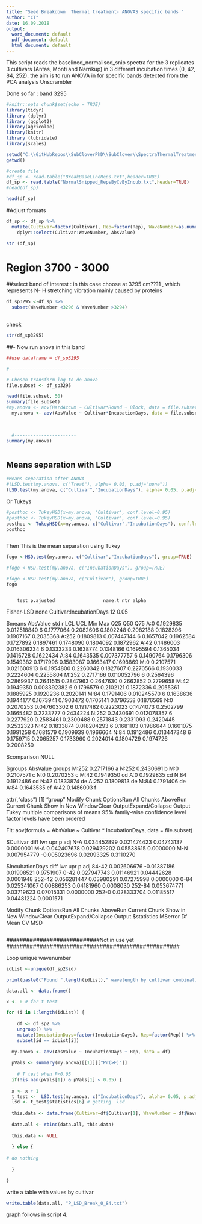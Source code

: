 ```yaml
---
title: "Seed Breakdown  Thermal treatment- ANOVAS specific bands "
author: "CT"
date: 16.09.2018
output: 
  word_document: default
  pdf_document: default
  html_document: default
---
```

This script reads the baselined_normalised_snip spectra for the 3 replicates 3 cultivars (Antas, Monti and Narrikup) in 3 different incubation times (0, 42, 84, 252). the aim is to run ANOVA in for specific bands detected from the PCA analysis Unscrambler

Done so far : band 3295 



```r
#knitr::opts_chunk$set(echo = TRUE)
library(tidyr)
library (dplyr)
library (ggplot2)
library(agricolae)
library(knitr)
library (lubridate)
library(scales)

```



```r
setwd("C:\\GitHubRepos\\SubCloverPhD\\SubClover\\SpectraThermalTreatment")
getwd()

#create file
#df_sp <- read.table("BreakBaseLineReps.txt",header=TRUE)
df_sp <- read.table("NormalSnipped_RepsByCvByIncub.txt",header=TRUE)
#head(df_sp)

head(df_sp)
```

#Adjust formats 

```r

df_sp <- df_sp %>%
  mutate(Cultivar=factor(Cultivar), Rep=factor(Rep), WaveNumber=as.numeric(WaveNumber), AbsValue=as.numeric(AbsValue),IncubationDays=factor(IncubationDays)) %>%
    dplyr::select(Cultivar:WaveNumber, AbsValue)

str (df_sp)

```

############################################################


# Region 3700 - 3000 
##select band  of interest : in this case choose at 3295 cm???1 , which represents N- H stretching vibration mainly caused by proteins 



```r

df_sp3295 <-df_sp %>%
  subset(WaveNumber <3296 & WaveNumber >3294)
  

```

check 

```r

str(df_sp3295)


```



##- Now run anova in this band 
 
```r


##use dataframe = df_sp3295

#-------------------------------------------------

# Chosen transform log to do anova 
file.subset <- df_sp3295 

head(file.subset, 50)
summary(file.subset)
#my.anova <- aov(HardAccum ~ Cultivar*Round + Block, data = file.subset)
  my.anova <- aov(AbsValue ~ Cultivar*IncubationDays, data = file.subset)               

  
  
  #-----------------------
summary(my.anova)



```



## Means separation with LSD 

```r
#Means separation after ANOVA
#(LSD.test(my.anova, c("Treat"), alpha= 0.05, p.adj="none")) 
(LSD.test(my.anova, c("Cultivar","IncubationDays"), alpha= 0.05, p.adj="none")) 
```


Or Tukeys 

```r
#posthoc <- TukeyHSD(x=my.anova, 'Cultivar', conf.level=0.95)
#posthoc <- TukeyHSD(x=my.anova, "Cultivar", conf.level=0.95)
posthoc <- TukeyHSD(x=my.anova, c("Cultivar","IncubationDays"), conf.level=0.95, TRUE)
posthoc



```


Then 
This is the mean separation using Tukey 


```r

fogo <-HSD.test(my.anova, c("Cultivar","IncubationDays"), group=TRUE)

#fogo <-HSD.test(my.anova, c("IncubationDays"), group=TRUE)

#fogo <-HSD.test(my.anova, c("Cultivar"), group=TRUE)
fogo



```




        test p.ajusted                  name.t ntr alpha
  Fisher-LSD      none Cultivar:IncubationDays  12  0.05

$means
       AbsValue         std r       LCL       UCL       Min       Max       Q25       Q50       Q75
A:0   0.1929835 0.012518840 6 0.1777064 0.2082606 0.1802248 0.2082188 0.1828396 0.1907167 0.2035368
A:252 0.1809813 0.007447144 6 0.1657042 0.1962584 0.1727892 0.1897461 0.1748090 0.1804092 0.1872962
A:42  0.1486003 0.016306234 6 0.1333233 0.1638774 0.1348166 0.1695594 0.1365034 0.1416728 0.1622434
A:84  0.1643535 0.007377757 6 0.1490764 0.1796306 0.1549382 0.1717996 0.1583087 0.1663417 0.1698869
M:0   0.2107571 0.021600913 6 0.1954800 0.2260342 0.1827607 0.2270566 0.1930033 0.2224604 0.2255804
M:252 0.2717166 0.010052796 6 0.2564396 0.2869937 0.2641515 0.2847963 0.2647630 0.2662852 0.2799658
M:42  0.1949350 0.008392382 6 0.1796579 0.2102121 0.1872336 0.2055361 0.1885925 0.1920236 0.2020141
M:84  0.1791406 0.010245570 6 0.1638636 0.1944177 0.1673941 0.1903472 0.1705141 0.1796558 0.1876569
N:0   0.2070253 0.047603302 6 0.1917482 0.2223023 0.1474073 0.2502799 0.1665482 0.2233777 0.2434224
N:252 0.2430691 0.012078357 6 0.2277920 0.2583461 0.2300488 0.2571843 0.2331093 0.2420445 0.2532323
N:42  0.1833874 0.018204293 6 0.1681103 0.1986644 0.1601075 0.1991258 0.1681579 0.1909939 0.1966664
N:84  0.1912486 0.013447348 6 0.1759715 0.2065257 0.1733960 0.2024014 0.1804729 0.1974726 0.2008250

$comparison
NULL

$groups
       AbsValue groups
M:252 0.2717166      a
N:252 0.2430691      b
M:0   0.2107571      c
N:0   0.2070253      c
M:42  0.1949350     cd
A:0   0.1929835     cd
N:84  0.1912486     cd
N:42  0.1833874     de
A:252 0.1809813     de
M:84  0.1791406     de
A:84  0.1643535     ef
A:42  0.1486003      f

attr(,"class")
[1] "group"
Modify Chunk OptionsRun All Chunks AboveRun Current Chunk
Show in New WindowClear OutputExpand/Collapse Output
  Tukey multiple comparisons of means
    95% family-wise confidence level
    factor levels have been ordered

Fit: aov(formula = AbsValue ~ Cultivar * IncubationDays, data = file.subset)

$Cultivar
           diff          lwr        upr     p adj
N-A 0.034452899  0.021474423 0.04743137 0.0000001
M-A 0.042407678  0.029429202 0.05538615 0.0000000
M-N 0.007954779 -0.005023696 0.02093325 0.3110270

$IncubationDays
              diff         lwr        upr     p adj
84-42  0.002606676 -0.01387186 0.01908521 0.9751907
0-42   0.027947743  0.01146921 0.04442628 0.0001948
252-42 0.056281447  0.03980291 0.07275998 0.0000000
0-84   0.025341067  0.00886253 0.04181960 0.0008030
252-84 0.053674771  0.03719623 0.07015331 0.0000000
252-0  0.028333704  0.01185517 0.04481224 0.0001571

Modify Chunk OptionsRun All Chunks AboveRun Current Chunk
Show in New WindowClear OutputExpand/Collapse Output
$statistics
       MSerror Df      Mean       CV        MSD



```r



```




############################Not in use yet ####################################################


Loop unique wavenumber 

```r

idList <-unique(df_sp2$id) 

print(paste0("Found ",length(idList)," wavelength by cultivar combinations to loop"))

data.all <- data.frame()

x <- 0 # for t test

for (i in 1:length(idList)) {
  
    df <- df_sp2 %>%
    ungroup() %>%
    mutate(IncubationDays=factor(IncubationDays), Rep=factor(Rep)) %>%
    subset(id == idList[i])
  
  my.anova <- aov(AbsValue ~ IncubationDays + Rep, data = df)
   
  pVals <- summary(my.anova)[[1]][["Pr(>F)"]]
 
    # T test when P<0.05
  if(!is.nan(pVals[1]) & pVals[1] < 0.05) {
  
  x <- x + 1
  t_test <-  LSD.test(my.anova, c("IncubationDays"), alpha= 0.05, p.adj="none")
  lsd <- t_test$statistics[6] # getting  lsd
  
  this.data <- data.frame(Cultivar=df$Cultivar[1], WaveNumber = df$WaveNumber[1], PV = pVals[1], LSD = lsd, Count=x)
  
  data.all <- rbind(data.all, this.data)
  
  this.data <- NULL
  
  } else {
    
# do nothing
   
  }
  
}
```

write a table with values by cultivar 

```r
write.table(data.all, "P_LSD_Break_0_84.txt")
```


graph follows in script 4. 


